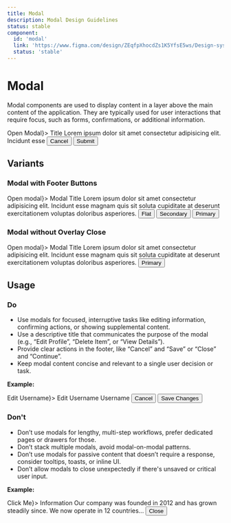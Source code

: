 ```yaml
---
title: Modal
description: Modal Design Guidelines
status: stable
component:
  id: 'modal'
  link: 'https://www.figma.com/design/ZEqfpXhocdZs1K5YfsE5ws/Design-system?node-id=5205-3366'
  status: 'stable'
---
```


# Modal

Modal components are used to display content in a layer above the main content of the application. They are typically used for user interactions that require focus, such as forms, confirmations, or additional information.

<Section current="design">

<ComponentPreview className="gi-not-prose">
  <Modal triggerButton={<Button>Open Modal</Button>}>
    <ModalTitle>Title</ModalTitle>
    <ModalBody>
      Lorem ipsum dolor sit amet consectetur adipisicing elit. Incidunt esse
    </ModalBody>
    <ModalFooter>
      <Button variant="secondary" data-button>
        Cancel
      </Button>
      <Button variant="primary" data-button>
        Submit
      </Button>
    </ModalFooter>
  </Modal>
</ComponentPreview>
<FigmaPreviewButton href="https://www.figma.com/design/ZEqfpXhocdZs1K5YfsE5ws/Design-system?node-id=5205-3366" />

## Variants

### Modal with Footer Buttons

<ComponentContainer className="gi-not-prose">
  <Modal triggerButton={<Button>Open modal</Button>}>
    <ModalTitle>Modal Title</ModalTitle>
    <ModalBody>
      Lorem ipsum dolor sit amet consectetur adipisicing elit. Incidunt esse
      magnam quis sit soluta cupiditate at deserunt exercitationem voluptas
      doloribus asperiores.
    </ModalBody>
    <ModalFooter>
      <Button variant="flat" data-button>
        Flat
      </Button>
      <Button variant="secondary" data-button>
        Secondary
      </Button>
      <Button variant="primary" data-button>
        Primary
      </Button>
    </ModalFooter>
  </Modal>
</ComponentContainer>

### Modal without Overlay Close

<ComponentContainer>
  <Modal triggerButton={<Button>Open modal</Button>}>
    <ModalTitle>Modal Title</ModalTitle>
    <ModalBody>
      Lorem ipsum dolor sit amet consectetur adipisicing elit. Incidunt esse
      magnam quis sit soluta cupiditate at deserunt exercitationem voluptas
      doloribus asperiores.
    </ModalBody>
    <ModalFooter>
      <Button appearance="dark" variant="primary" data-button>
        Primary
      </Button>
    </ModalFooter>
  </Modal>
</ComponentContainer>

## Usage

### Do

- Use modals for focused, interruptive tasks like editing information, confirming actions, or showing supplemental content.
- Use a descriptive title that communicates the purpose of the modal (e.g., “Edit Profile”, “Delete Item”, or “View Details”).
- Provide clear actions in the footer, like “Cancel” and “Save” or “Close” and “Continue”.
- Keep modal content concise and relevant to a single user decision or task.

**Example:**

<ComponentContainer>
  <Modal triggerButton={<Button>Edit Username</Button>}>
    <ModalTitle>Edit Username</ModalTitle>
    <ModalBody>
      <FormField>
        <FormFieldLabel>Username</FormFieldLabel>
        <InputText iconStart="person" placeholder="Username" />
      </FormField>
    </ModalBody>
    <ModalFooter>
      <Button variant="secondary" data-button>
        Cancel
      </Button>
      <Button variant="primary" data-button>
        Save Changes
      </Button>
    </ModalFooter>
  </Modal>
</ComponentContainer>

### Don't

- Don’t use modals for lengthy, multi-step workflows, prefer dedicated pages or drawers for those.
- Don’t stack multiple modals, avoid modal-on-modal patterns.
- Don’t use modals for passive content that doesn’t require a response, consider tooltips, toasts, or inline UI.
- Don’t allow modals to close unexpectedly if there's unsaved or critical user input.

**Example:**

<ComponentContainer>
  <Modal triggerButton={<Button>Click Me</Button>}>
    <ModalTitle>Information</ModalTitle>
    <ModalBody>
      Our company was founded in 2012 and has grown steadily since. We now
      operate in 12 countries...
    </ModalBody>
    <ModalFooter>
      <Button variant="primary" data-button>
        Close
      </Button>
    </ModalFooter>
  </Modal>
</ComponentContainer>

</Section>
